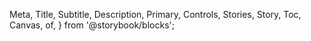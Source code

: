   Meta,
  Title,
  Subtitle,
  Description,
  Primary,
  Controls,
  Stories,
  Story,
  Toc,
  Canvas,
  of,
} from '@storybook/blocks';

<Meta of={TextInputStories} />

<Title />

{/* Table of Contents */}

- [Overview](#overview)
- [Props](#props)
- [Usage](#usage)
- [Variants](#variants)

## Overview

Text inputs enable users to share query that can't be anticipated.

<Primary />

## Props

<Controls />

## Usage

### When to use

- A text field allow the user to enter a small amount of text.
- It can be used alone or in a group of input fields to compose a form.
- There are several types of data that have different behaviors, such as date, password, email address, etc.

### When not to use

- There isn't really a case of non-usage, but there are some best practices, particularly regarding minimizing the available item list.
- Text inputs shouldn't be confused with other input components such as selects, search bars and text area.

## Variants

### Overview

`mas-text-input can be used with sub-elements: `mas-label`, `mas-error`, `mas-helper`.\

<Canvas>
  <Story of={TextInputStories.Overview} />
</Canvas>

### Status

Use `mas-error` to display error message.

<Canvas>
  <Story of={TextInputStories.Basic} />
  <Story of={TextInputStories.Error} />
  <Story of={TextInputStories.Disabled} />
</Canvas>

### Helper text

If required, an helper text can be displayed with `mas-helper` component.

<Canvas>
  <Story of={TextInputStories.Basic} />
  <Story of={TextInputStories.HelperText} />
</Canvas>

### Size

The text input has two sizes available: `small` and `medium`. The `small` size is used by default.

<Canvas>
  <Story of={TextInputStories.Size} />
</Canvas>

### Type

The input field can show a Leading icon to indicate the type of data and an Trailing icon for a status or a small action.

<Canvas>
  <Story of={TextInputStories.Type} />
</Canvas>

## Guidelines

- Best practices are available [here](https://zeroheight.com/9b39bb2a0/p/42baf6-text-input/b/964f27)

## Feedback & contact

- Help us improve this pattern by providing feedback, asking questions, and leaving any other comments [here](https://github.com/bouygues-construction/design-system-bycn/issues/new)
